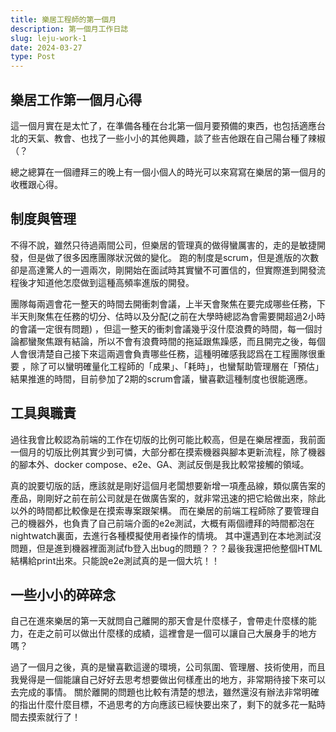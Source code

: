 ```yaml
---
title: 樂居工程師的第一個月
description: 第一個月工作日誌
slug: leju-work-1
date: 2024-03-27
type: Post
---
```


## 樂居工作第一個月心得

<p>
    這一個月實在是太忙了，在準備各種在台北第一個月要預備的東西，也包括適應台北的天氣、教會、也找了一些小小的其他興趣，談了些吉他跟在自己陽台種了辣椒（？
</p>

<p>總之總算在一個禮拜三的晚上有一個小個人的時光可以來寫寫在樂居的第一個月的收穫跟心得。
</p>
<h2>
    制度與管理
</h2>

<p>
    不得不說，雖然只待過兩間公司，但樂居的管理真的做得蠻厲害的，走的是敏捷開發，但是做了很多因應團隊狀況做的變化。
    跑的制度是scrum，但是進版的次數卻是高達驚人的一週兩次，剛開始在面試時其實蠻不可置信的，但實際進到開發流程後才知道他怎麼做到這種高頻率進版的開發。
</p>
<p>
    團隊每兩週會花一整天的時間去開衝刺會議，上半天會聚焦在要完成哪些任務，下半天則聚焦在任務的切分、估時以及分配(之前在大學時總認為會需要開超過2小時的會議一定很有問題)
，但這一整天的衝刺會議幾乎沒什麼浪費的時間，每一個討論都蠻聚焦跟有結論，所以不會有浪費時間的拖延跟焦躁感，而且開完之後，每個人會很清楚自己接下來這兩週會負責哪些任務，這種明確感我認爲在工程團隊很重要
，除了可以蠻明確量化工程師的「成果」、「耗時」，也蠻幫助管理層在「預估」結果推進的時間，目前參加了2期的scrum會議，蠻喜歡這種制度也很能適應。
</p>

<h2>
    工具與職責
</h2>

<p>
過往我會比較認為前端的工作在切版的比例可能比較高，但是在樂居裡面，我前面一個月的切版比例其實少到可憐，大部分都在摸索機器與腳本更新流程，除了機器的腳本外、docker compose、e2e、GA、測試反倒是我比較常接觸的領域。
</p>
<p>
    真的說要切版的話，應該就是剛好這個月老闆想要新增一項產品線，類似廣告案的產品，剛剛好之前在前公司就是在做廣告案的，就非常迅速的把它給做出來，除此以外的時間都比較像是在摸索專案跟架構。
    而在樂居的前端工程師除了要管理自己的機器外，也負責了自己前端介面的e2e測試，大概有兩個禮拜的時間都泡在nightwatch裏面，去進行各種模擬使用者操作的情境。
    其中還遇到在本地測試沒問題，但是進到機器裡面測試fb登入出bug的問題？？？最後我還把他整個HTML結構給print出來。只能說e2e測試真的是一個大坑！！
</p>


<h2>
    一些小小的碎碎念
</h2>

<p>
自己在進來樂居的第一天就問自己離開的那天會是什麼樣子，會帶走什麼樣的能力，在走之前可以做出什麼樣的成績，這裡會是一個可以讓自己大展身手的地方嗎？
</p>
<p>
    過了一個月之後，真的是蠻喜歡這邊的環境，公司氛圍、管理層、技術使用，而且我覺得是一個能讓自己好好去思考想要做出何樣產出的地方，非常期待接下來可以去完成的事情。
    關於離開的問題也比較有清楚的想法，雖然還沒有辦法非常明確的指出什麼什麼目標，不過思考的方向應該已經快要出來了，剩下的就多花一點時間去摸索就行了！
</p>